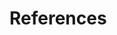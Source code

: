 # References {-}

<div id="refs"></div>

<!--( - How to deduct optimized threshold from model threshold results)
( - Only would work with univariate regression, since a multivariate model will have multiple
inputs solution for a predicted response value)

## Model average implimentation 
( - Steps of averaging
    - Do a search and bound ( paper reference here ) to find the best models with the fewest number of variables from a fully saturated model. 
    - Occam's razor: 20000, 2*log*2000
      - Filter them by Occam's razor based on BIC value: )
      - Filter only models with only positive weights
      - Filter them by Occam's razor based on psAUC value: )-->


<!--\addtocontents{toc}{\protect\setcounter{tocdepth}{0}}-->
\addtocontents{toc}{\protect\renewcommand\protect\cftchapaftersnum{:} \protect\setcounter{tocdepth}{0}}


<!--# (APPENDIX) Appendix {-}-->
\begin{appendices}
\chapter{Chapter 2}

\section{Model Estimation - Initial Values Selection}
The starting values/priors for vector autoregressive parameters in matrix F from equation 2.10 are taken from VAR regression of the one-sided HP filter cycle decomposition of the series with $\lambda=125,000$.

For $\beta_{0|0}$, I set $\tau_{0|0}$ as the value HP filtered trend component and omit the first observation from the regression. $c_{0|0}$ cycle components are also set to be equal to their HP filter counterpart. Variance $var(\tau_{0|0}) =100+50*random$, with the random value drawn from a uniform distribution (0,1). While other measures of the starting covariance are set to be at their unconditional mean values.

Means and standard deviations for the prior distributions shown in subsection A.2 are also derived from the information extracted using the method above. All autoregressive parameters are jointly correlated in a multivariate normal distribution, while the variance parameters have inverse gamma distributions. The shape and scale parameters of a gamma distribution can be deducted using the methods of moments from the estimated means and variances. Lastly, the prior distribution for correlation coefficients are set to be normal distribution with arbitrary unassuming means of near zero and standard deviations of 0.25.


\section{ Random-Walk Metropolis Hasting Sampler }\label{random-walk-MH}
The Bayesian method is a full information-based approach that uses all moments of the observations. Together with reasonable constraints on parameters to ensure the stability of the model, we can estimate complex time series state-space models. I use the last 1 million draws from the 1.5 million (Markov chain Monte Carlo) MCMC chains for the analysis of the posterior distribution. The posterior and prior distribution graphs and the posterior chains can show us evidence of convergence or estimation stability. The posterior chain in Figure A.7 shows that there is a lack of convergence of the estimates compared to other models. This could be a signal that the model estimation is misspecified.

The steps to implement a Random-Walk Metropolis Hasting sampler in a state-space setting with a Kalman filter can be referred to in chapter 5 from (Blake \& Mumtaz, 2017).


\subsection{ Posterior and Prior Distribution} 
```r
knitr::include_graphics('../../../HPCredit/Regression/Bayesian_UC_VAR2_drift/OutputData/posteriorpriordistribution_UK.pdf')
```

```r
knitr::include_graphics('../../../HPCredit/Regression/Bayesian_UC_VAR2_drift_Crosscycle1lag/OutputData/posteriorpriordistribution_UK.pdf')
```

```r
knitr::include_graphics('../../../HPCredit/Regression/Bayesian_UC_VAR2_drift_Crosscycle2lags/OutputData/posteriorpriordistribution_UK.pdf')
```

\clearpage


```r
knitr::include_graphics('../../../HPCredit/Regression/Bayesian_UC_VAR2_drift/OutputData/posteriorpriordistribution_US.pdf')
```

```r
knitr::include_graphics('../../../HPCredit/Regression/Bayesian_UC_VAR2_drift_Crosscycle1lag/OutputData/posteriorpriordistribution_US.pdf')
```

```r
knitr::include_graphics('../../../HPCredit/Regression/Bayesian_UC_VAR2_drift_Crosscycle2lags/OutputData/posteriorpriordistribution_US.pdf')
```


\clearpage

\subsection{ Posterior Chain} 

```r
knitr::include_graphics('../../../HPCredit/Regression/Bayesian_UC_VAR2_drift/OutputData/posteriorchain_UK.pdf')
```

```r
knitr::include_graphics('../../../HPCredit/Regression/Bayesian_UC_VAR2_drift_Crosscycle1lag/OutputData/posteriorchain_UK.pdf')
```

```r
knitr::include_graphics('../../../HPCredit/Regression/Bayesian_UC_VAR2_drift_Crosscycle2lags/OutputData/posteriorchain_UK.pdf')
```

\clearpage

```r
knitr::include_graphics('../../../HPCredit/Regression/Bayesian_UC_VAR2_drift/OutputData/posteriorchain_US.pdf')
```

```r
knitr::include_graphics('../../../HPCredit/Regression/Bayesian_UC_VAR2_drift_Crosscycle1lag/OutputData/posteriorchain_US.pdf')
```

```r
knitr::include_graphics('../../../HPCredit/Regression/Bayesian_UC_VAR2_drift_Crosscycle2lags/OutputData/posteriorchain_US.pdf')
```

\clearpage


\subsection{ Graphs of other Countries} 

```r
# Load libraries
library(knitr)
opts_chunk$set(fig.pos="h")
```

```r
knitr::include_graphics('../../../HPCredit/Regression/Bayesian_UC_VAR2_drift_Crosscycle1lag/OutputData/cycles_IT.pdf')
```

```r
knitr::include_graphics('../../../HPCredit/Regression/Bayesian_UC_VAR2_drift_Crosscycle1lag/OutputData/cycles_JP.pdf')
```

\clearpage

\chapter{ Chapter 3}

\section{ Graphs of Credit to GDP Ratios and Credit Gaps}
```r
knitr::include_graphics('../../../HPI-Credit-Trasitory-Forecast/plots/Credit-to-GDP.pdf')
```

```r
knitr::include_graphics('../../../HPI-Credit-Trasitory-Forecast/plots/Credit-Gap-Comparison-UK.pdf')
```

```r
knitr::include_graphics('../../../HPI-Credit-Trasitory-Forecast/plots/Credit-Gap-Comparison-US.pdf')
```

\chapter{ Chapter 4 }

\section{ List of Decomposition Filters} \label{filterslist}

All filters are in (quasi-real time) one-sided fashion. I store the value of the decomposed cycles for the current period permanently as data becomes available and will not change it when new data comes in the next period.

\subsubsection*{Hodrick Prescott (HP) filters with different smoothing parameters $\lambda$:}
- c.hp, c.hp3k, c.hp25k,  c.hp125k, c.hp221k, c.hp400k  

\subsubsection*{Hamilton filters with different smoothing parameters $\theta$ (distance of past lags):}
- c.hamilton13,   c.hamilton20,   c.hamilton24,   c.hamilton28  

\subsubsection*{Linear and polynomial filter models:}
- c.linear, c.quad, c.poly3,  c.poly4,  c.poly5,  c.poly6 

\subsubsection*{Beveridge-Nelson decomposition filters with different smoothing parameters (number of lags):}
- c.bn2,  c.bn3,  c.bn4,  c.bn5,  c.bn6,  c.bn7,  c.bn8 

\subsubsection*{Structural time series model:}
- c.stm

\subsubsection*{Rolling sample with 15 and 20 years window (of all previous filters):}
- c.hp.r15, c.hp3k.r15, c.hp25k.r15,  c.hp125k.r15, c.hp221k.r15, c.hp400k.r15, c.hamilton13.r15, c.hamilton20.r15, c.hamilton24.r15, c.hamilton28.r15, c.linear.r15, c.quad.r15, c.poly3.r15,  c.poly4.r15,  c.poly5.r15,  c.poly6.r15,  c.bn2.r15,  c.bn3.r15,  c.bn4.r15,  c.bn5.r15,  c.bn6.r15,  c.bn7.r15,  c.bn8.r15,  c.stm.r15 \\

- c.hp.r20, c.hp3k.r20, c.hp25k.r20,  c.hp125k.r20, c.hp221k.r20, c.hp400k.r20, c.hamilton13.r20, c.hamilton20.r20, c.hamilton24.r20, c.hamilton28.r20, c.linear.r20, c.quad.r20, c.poly3.r20,  c.poly4.r20,  c.poly5.r20,  c.poly6.r20,  c.bn2.r20,  c.bn3.r20,  c.bn4.r20,  c.bn5.r20,  c.bn6.r20,  c.bn7.r20,  c.bn8.r20,  c.stm.r20 

\subsubsection*{Hamilton filters in panel setting (with rolling samples):}
- c.hamilton13.panel, c.hamilton20.panel, c.hamilton24.panel, c.hamilton28.panel, c.hamilton13.panelr15,  c.hamilton20.panelr15,  c.hamilton24.panelr15,  c.hamilton28.panelr15,  c.hamilton13.panelr20,  c.hamilton20.panelr20,  c.hamilton24.panelr20,  c.hamilton28.panelr20

\subsubsection*{Moving Average filter:}
- c.ma  

\subsection{ Statistical Methods for Trend-Cycle Decomposition} \label{ma-stm-eq}

\subsubsection*{ Bayesian Structural Time Series Model (STM)}
\begin{align*}
y_t = u_t + v_t,  vt \sim N(0,V)\\
u_t = u_{t-1} + \beta_{t-1} + w_{1,t},  w_{1,t} \sim N(O,\sigma^2_{w1})\\
\beta_t = \beta_{t_1} + w_{2,t},  w_{2,t} \sim N(0,\sigma^2_{w2})
\end{align*}

The implementation of this filter is discussed in Campagnoli et al. (2009). One feature of this filter that allows for smoother trend component is its inclusion of a time-varying local growth rate $\beta_t$. Beltran et al. (2021) optimized values of the smoothing parameters at $\sigma^2_{w1} = 1$ , $\sigma^2_{w2}=0.01$ and V = 1100.

\subsubsection*{ Moving Average }
\begin{align*}
MA_t = y_t - \frac{\sum\nolimits^t_{i=t-q+1}y_i}{q}
\end{align*}

With q being the smoothing parameter and the length of the moving average window. Beltran et al. (2021) optimized the value for q to be 16.





\section{ Out-of-Sample Forecast Graphical Analysis}

\subsection{ Graphs of Selected Countries } \label{graphs-other}

In this subsection, I will show graphs of credit gaps for countries that the model deems to be at risk of a future systemic financial crisis. 

```r
knitr::include_graphics('../../../3rdPaper/Data/Output/Graphs/All/Weighted_credit_gap_CA.pdf')
```

```r
knitr::include_graphics('../../../3rdPaper/Data/Output/Graphs/All/Weighted_credit_gap_FR.pdf')
```

```r
knitr::include_graphics('../../../3rdPaper/Data/Output/Graphs/All/Weighted_credit_gap_HK.pdf')
```

```r
knitr::include_graphics('../../../3rdPaper/Data/Output/Graphs/All/Weighted_credit_gap_JP.pdf')
```

```r
knitr::include_graphics('../../../3rdPaper/Data/Output/Graphs/All/Weighted_credit_gap_KR.pdf')
```

```r
knitr::include_graphics('../../../3rdPaper/Data/Output/Graphs/All/Weighted_credit_gap_SA.pdf')
```

```r
knitr::include_graphics('../../../3rdPaper/Data/Output/Graphs/All/Weighted_credit_gap_SE.pdf')
```

```r
knitr::include_graphics('../../../3rdPaper/Data/Output/Graphs/All/Weighted_credit_gap_CH.pdf')
```

```r
knitr::include_graphics('../../../3rdPaper/Data/Output/Graphs/All/Weighted_credit_gap_TH.pdf')
```



\end{appendices}

<!--[Will include periods of previous crises for those countries later]-->
